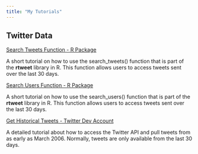 ```yaml
---
title: "My Tutorials"
---
```


## Twitter Data {.main-heading}  

<section class="project_Table">
[Search Tweets Function - R Package ](./mytutorials/basic_rtweet_tutorial.html){target="_blank"}  
<p class="description">
A short tutorial on how to use the search_tweets() function that is part of the **rtweet** library in R. This function allows users to access tweets sent over the last 30 days. 
</p>
[Search Users Function - R Package](./mytutorials/search_users.html){target="_blank"}  
<p class="description">
A short tutorial on how to use the search_users() function that is part of the **rtweet** library in R. This function allows users to access tweets sent over the last 30 days. 
</p>  
[Get Historical Tweets - Twitter Dev Account](./mytutorials/twitterHistoricalTweets.html){target="_blank"}  
<p class="description">
A detailed tutorial about how to access the Twitter API and pull tweets from as early as March 2006. Normally, tweets are only available from the last 30 days.
</p>  

</section>
